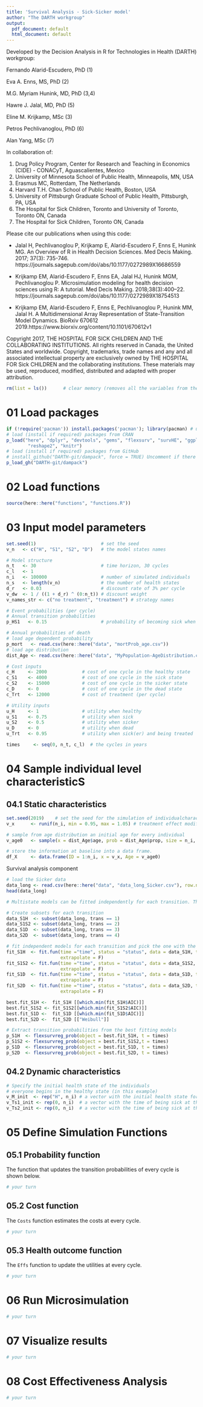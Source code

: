 ---
title: 'Survival Analysis - Sick-Sicker model'
author: "The DARTH workgroup"
output:
  pdf_document: default
  html_document: default
---

Developed by the Decision Analysis in R for Technologies in Health (DARTH) workgroup:

Fernando Alarid-Escudero, PhD (1) 

Eva A. Enns, MS, PhD (2)	

M.G. Myriam Hunink, MD, PhD (3,4)

Hawre J. Jalal, MD, PhD (5) 

Eline M. Krijkamp, MSc (3)	

Petros Pechlivanoglou, PhD (6)

Alan Yang, MSc (7)

In collaboration of: 		

1. Drug Policy Program, Center for Research and Teaching in Economics (CIDE) - CONACyT, 
   Aguascalientes, Mexico
2. University of Minnesota School of Public Health, Minneapolis, MN, USA
3. Erasmus MC, Rotterdam, The Netherlands
4. Harvard T.H. Chan School of Public Health, Boston, USA
5. University of Pittsburgh Graduate School of Public Health, Pittsburgh, PA, USA
6. The Hospital for Sick Children, Toronto and University of Toronto, Toronto ON, Canada
7. The Hospital for Sick Children, Toronto ON, Canada

Please cite our publications when using this code:
 
- Jalal H, Pechlivanoglou P, Krijkamp E, Alarid-Escudero F, Enns E, Hunink MG. 
An Overview of R in Health Decision Sciences. Med Decis Making. 2017; 37(3): 735-746. 
https://journals.sagepub.com/doi/abs/10.1177/0272989X16686559
 
- Krijkamp EM, Alarid-Escudero F, Enns EA, Jalal HJ, Hunink MGM, Pechlivanoglou P. 
Microsimulation modeling for health decision sciences using R: A tutorial. 
Med Decis Making. 2018;38(3):400–22. 
https://journals.sagepub.com/doi/abs/10.1177/0272989X18754513
 
- Krijkamp EM, Alarid-Escudero F, Enns E, Pechlivanoglou P, Hunink MM, Jalal H. 
A Multidimensional Array Representation of State-Transition Model Dynamics. 
BioRxiv 670612 2019.https://www.biorxiv.org/content/10.1101/670612v1

Copyright 2017, THE HOSPITAL FOR SICK CHILDREN AND THE COLLABORATING INSTITUTIONS. 
All rights reserved in Canada, the United States and worldwide. Copyright, 
trademarks, trade names and any and all associated intellectual property are 
exclusively owned by THE HOSPITAL FOR Sick CHILDREN and the collaborating 
institutions. These materials may be used, reproduced, modified, distributed 
and adapted with proper attribution.

```{r}
rm(list = ls())      # clear memory (removes all the variables from the workspace)
```

\newpage

# 01 Load packages

```{r, warning=F, message=F}
if (!require('pacman')) install.packages('pacman'); library(pacman) # use this package to conveniently install other packages
# load (install if required) packages from CRAN
p_load("here", "dplyr", "devtools", "gems", "flexsurv", "survHE", "ggplot2", "msm", "igraph", "mstate",
        "reshape2", "knitr")  
# load (install if required) packages from GitHub
# install_github("DARTH-git/dampack", force = TRUE) Uncomment if there is a newer version
p_load_gh("DARTH-git/dampack")
```

# 02 Load functions

```{r}
source(here::here("functions", "functions.R"))
```

# 03 Input model parameters

```{r}
set.seed(1)                        # set the seed  
v_n   <- c("H", "S1", "S2", "D")   # the model states names

# Model structure 
n_t   <- 30                        # time horizon, 30 cycles
c_l   <- 1
n_i   <- 100000                    # number of simulated individuals
n_s   <- length(v_n)               # the number of health states
d_r   <- 0.03                      # discount rate of 3% per cycle
v_dw  <- 1 / ((1 + d_r) ^ (0:n_t)) # discount weight 
v_names_str <- c("no treatment", "treatment") # strategy names

# Event probabilities (per cycle)
# Annual transition probabilities
p_HS1   <- 0.15                    # probability of becoming sick when healthy

# Annual probabilities of death
# load age dependent probability
p_mort   <- read.csv(here::here("data", "mortProb_age.csv"))                 
# load age distribution
dist_Age <- read.csv(here::here("data", "MyPopulation-AgeDistribution.csv")) 

# Cost inputs
c_H     <- 2000             # cost of one cycle in the healthy state
c_S1    <- 4000             # cost of one cycle in the sick state
c_S2    <- 15000            # cost of one cycle in the sicker state
c_D     <- 0                # cost of one cycle in the dead state
c_Trt   <- 12000            # cost of treatment (per cycle)

# Utility inputs
u_H     <- 1                # utility when healthy 
u_S1    <- 0.75             # utility when sick 
u_S2    <- 0.5              # utility when sicker
u_D     <- 0                # utility when dead
u_Trt   <- 0.95             # utility when sick(er) and being treated

times     <- seq(0, n_t, c_l)  # the cycles in years
```

# 04 Sample individual level characteristicS

## 04.1 Static characteristics

```{r}
set.seed(2019)    # set the seed for the simulation of individualcharacteristics
v_x      <- runif(n_i, min = 0.95, max = 1.05) # treatment effect modifier at baseline  

# sample from age distribution an initial age for every individual
v_age0   <- sample(x = dist_Age$age, prob = dist_Age$prop, size = n_i, replace = TRUE)

# store the information at baseline into a data frame.
df_X     <- data.frame(ID = 1:n_i, x = v_x, Age = v_age0)
```

Survival analysis component

```{r}
# load the Sicker data 
data_long <- read.csv(here::here("data", "data_long_Sicker.csv"), row.names = 1)
head(data_long)

# Multistate models can be fitted independently for each transition. This is more flexible!

# Create subsets for each transition
data_S1H  <- subset(data_long, trans == 1)
data_S1S2 <- subset(data_long, trans == 2)
data_S1D  <- subset(data_long, trans == 3)
data_S2D  <- subset(data_long, trans == 4)

# fit independent models for each transition and pick the one with the lowest AIC
fit_S1H  <- fit.fun(time ="time", status = "status", data = data_S1H, times = times, 
                    extrapolate = F)
fit_S1S2 <- fit.fun(time ="time", status = "status", data = data_S1S2, times = times, 
                    extrapolate = F)
fit_S1D  <- fit.fun(time ="time", status = "status", data = data_S1D, times = times, 
                    extrapolate = F)
fit_S2D  <- fit.fun(time ="time", status = "status", data = data_S2D, times = times, 
                    extrapolate = F)

best.fit_S1H <-  fit_S1H [[which.min(fit_S1H$AIC)]]
best.fit_S1S2 <- fit_S1S2[[which.min(fit_S1S2$AIC)]]
best.fit_S1D <-  fit_S1D [[which.min(fit_S1D$AIC)]]
best.fit_S2D <-  fit_S2D [["Weibull"]]

# Extract transition probabilities from the best fitting models
p_S1H  <- flexsurvreg_prob(object = best.fit_S1H, t = times)
p_S1S2 <- flexsurvreg_prob(object = best.fit_S1S2,t = times)
p_S1D  <- flexsurvreg_prob(object = best.fit_S1D, t = times)
p_S2D  <- flexsurvreg_prob(object = best.fit_S2D, t = times)
```

## 04.2 Dynamic characteristics 

```{r}
# Specify the initial health state of the individuals 
# everyone begins in the healthy state (in this example)
v_M_init  <- rep("H", n_i) # a vector with the initial health state for all individuals 
v_Ts1_init <- rep(0, n_i)  # a vector with the time of being sick at the start of the model 
v_Ts2_init <- rep(0, n_i)  # a vector with the time of being sick at the start of the model   
```

# 05 Define Simulation Functions

## 05.1 Probability function

The function that updates the transition probabilities of every cycle is shown below.

```{r}
# your turn

```

## 05.2 Cost function

The `Costs` function estimates the costs at every cycle.

```{r}
# your turn

```

## 05.3 Health outcome function

The `Effs` function to update the utilities at every cycle.

```{r}
# your turn

```

# 06 Run Microsimulation

```{r}
# your turn

```

# 07 Visualize results

```{r}
# your turn

```

# 08 Cost Effectiveness Analysis

```{r}
# your turn

```

